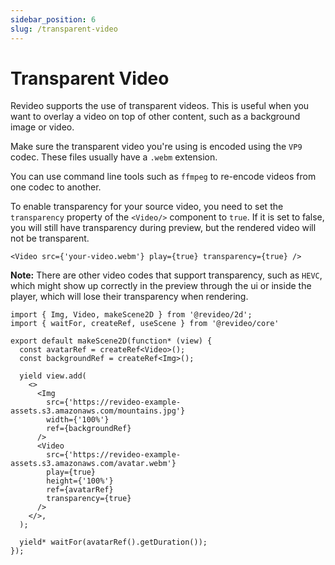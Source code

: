 ```yaml
---
sidebar_position: 6
slug: /transparent-video
---
```


# Transparent Video

Revideo supports the use of transparent videos. This is useful when you want to
overlay a video on top of other content, such as a background image or video.

Make sure the transparent video you're using is encoded using the `VP9` codec.
These files usually have a `.webm` extension.

You can use command line tools such as `ffmpeg` to re-encode videos from one
codec to another.

To enable transparency for your source video, you need to set the `transparency`
property of the `<Video/>` component to `true`. If it is set to false, you will still have transparency during preview, but the rendered video will not be transparent.

``` tsx
<Video src={'your-video.webm'} play={true} transparency={true} />
```

**Note:** There are other video codes that support transparency, such as `HEVC`,
which might show up correctly in the preview through the ui or inside the
player, which will lose their transparency when rendering.

```tsx editor
import { Img, Video, makeScene2D } from '@revideo/2d';
import { waitFor, createRef, useScene } from '@revideo/core'

export default makeScene2D(function* (view) {
  const avatarRef = createRef<Video>();
  const backgroundRef = createRef<Img>();

  yield view.add(
    <>
      <Img
        src={'https://revideo-example-assets.s3.amazonaws.com/mountains.jpg'}
        width={'100%'}
        ref={backgroundRef}
      />
      <Video
        src={'https://revideo-example-assets.s3.amazonaws.com/avatar.webm'}
        play={true}
        height={'100%'}
        ref={avatarRef}
        transparency={true}
      />
    </>,
  );

  yield* waitFor(avatarRef().getDuration());
});
```

